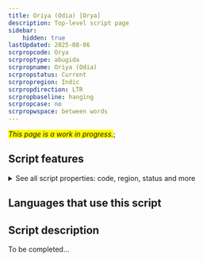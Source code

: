 ```yaml
---
title: Oriya (Odia) [Orya]
description: Top-level script page
sidebar:
    hidden: true
lastUpdated: 2025-08-06
scrpropcode: Orya
scrproptype: abugida
scrpropname: Oriya (Odia)
scrpropstatus: Current
scrpropregion: Indic
scrpropdirection: LTR
scrpropbaseline: hanging
scrpropcase: no
scrpropwspace: between words
---
```


<span style='background-color:yellow'>_This page is a work in progress._</span>;


## Script features

<details>
<summary> See all script properties: code, region, status and more</summary>
<ScriptInfo />
</details>

## Languages that use this script

<WsList script='Orya' wsMax='5' />

## Script description

To be completed...

